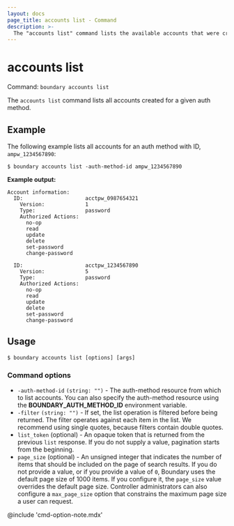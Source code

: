 ```yaml
---
layout: docs
page_title: accounts list - Command
description: >-
  The "accounts list" command lists the available accounts that were created for an auth method.
---
```


# accounts list

Command: `boundary accounts list`

The `accounts list` command lists all accounts created for a given auth method.

## Example

The following example lists all accounts for an auth method with ID, `ampw_1234567890`:

```shell-session
$ boundary accounts list -auth-method-id ampw_1234567890
```

**Example output:**

<CodeBlockConfig hideClipboard>

```plaintext
Account information:
  ID:                    acctpw_0987654321
    Version:             1
    Type:                password
    Authorized Actions:
      no-op
      read
      update
      delete
      set-password
      change-password

  ID:                    acctpw_1234567890
    Version:             5
    Type:                password
    Authorized Actions:
      no-op
      read
      update
      delete
      set-password
      change-password
```

</CodeBlockConfig>

## Usage

<CodeBlockConfig hideClipboard>

```shell-session
$ boundary accounts list [options] [args]
```

</CodeBlockConfig>

### Command options

- `-auth-method-id` `(string: "")` - The auth-method resource from which to list accounts. You can also specify the auth-method resource using the **BOUNDARY_AUTH_METHOD_ID**
   environment variable.
- `-filter` `(string: "")` - If set, the list operation is filtered before
   being returned. The filter operates against each item in the list. We recommend using
   single quotes, because filters contain double quotes.
- `list_token` (optional) - An opaque token that is returned from the previous `list` response.
If you do not supply a value, pagination starts from the beginning.
- `page_size` (optional) - An unsigned integer that indicates the number of items that should be included on the page of search results.
If you do not provide a value, or if you provide a value of `0`, Boundary uses the default page size of 1000 items.
If you configure it, the `page_size` value overrides the default page size.
Controller administrators can also configure a `max_page_size` option that constrains the maximum page size a user can request.

@include 'cmd-option-note.mdx'
